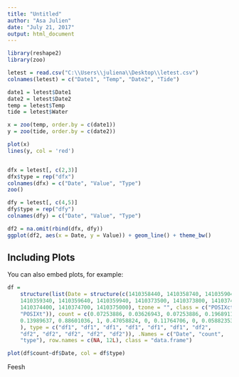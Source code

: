 ```yaml
---
title: "Untitled"
author: "Asa Julien"
date: "July 21, 2017"
output: html_document
---
```


```r
library(reshape2)
library(zoo)

letest = read.csv("C:\\Users\\juliena\\Desktop\\letest.csv")
colnames(letest) = c("Date1", "Temp", "Date2", "Tide")

date1 = letest$Date1
date2 = letest$Date2
temp = letest$Temp
tide = letest$Water

x = zoo(temp, order.by = c(date1))
y = zoo(tide, order.by = c(date2))

plot(x)
lines(y, col = 'red')


dfx = letest[, c(2,3)]
dfx$type = rep("dfx")
colnames(dfx) = c("Date", "Value", "Type")
zoo()

dfy = letest[, c(4,5)]
dfy$type = rep("dfy")
colnames(dfy) = c("Date", "Value", "Type")

df2 = na.omit(rbind(dfx, dfy))
ggplot(df2, aes(x = Date, y = Value)) + geom_line() + theme_bw()

```

## Including Plots

You can also embed plots, for example:

```r


df =
    structure(list(Date = structure(c(1410358440, 1410358740, 1410359040, 
    1410359340, 1410359640, 1410359940, 1410373500, 1410373800, 1410374100, 
    1410374400, 1410374700, 1410375000), tzone = "", class = c("POSIXct", 
    "POSIXt")), count = c(0.07253886, 0.03626943, 0.07253886, 0.19689119, 
    0.13989637, 0.88601036, 1, 0.47058824, 0, 0.11764706, 0, 0.05882353
    ), type = c("df1", "df1", "df1", "df1", "df1", "df1", "df2", 
    "df2", "df2", "df2", "df2", "df2")), .Names = c("Date", "count", 
    "type"), row.names = c(NA, 12L), class = "data.frame")

plot(df$count~df$Date, col = df$type)


```

Feesh